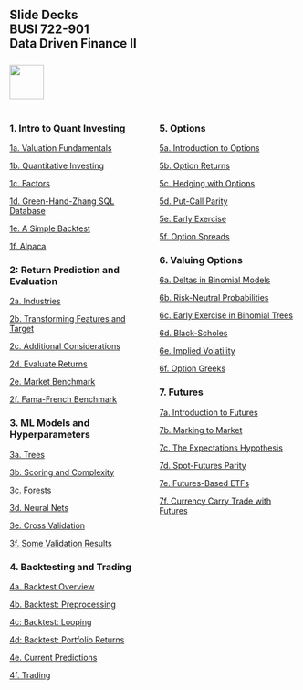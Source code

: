 ## Slide Decks<br>BUSI 722-901<br>Data Driven Finance II<br><br>![](RiceBusiness-transparent-logo-sm.png){height="60"}<br>

:::: {.columns}

::: {.column width="50%"}

### 1. Intro to Quant Investing

[1a. Valuation Fundamentals](1a-valuation-fundamentals.html){target="_blank"}

[1b. Quantitative Investing](1b-quant-investing.html){target="_blank"}

[1c. Factors](1c-factors.html){target="_blank"}

[1d. Green-Hand-Zhang SQL Database](1d-ghz-database.html){target="_blank"}

[1e. A Simple Backtest](1e-simple-backtest.html){target="_blank"}

[1f. Alpaca](1f-alpaca.html){target="_blank"}

### 2: Return Prediction and Evaluation

[2a. Industries](2a-industries.html){target="_blank"}

[2b. Transforming Features and Target](2b-transformations.html){target="_blank"}

[2c. Additional Considerations](2c-additional.html){target="_blank"}

[2d. Evaluate Returns](2d-evaluate1.html){target="_blank"}

[2e. Market Benchmark](2e-evaluate2.html){target="_blank"}

[2f. Fama-French Benchmark](2f-evaluate3.html){target="_blank"}

### 3. ML Models and Hyperparameters

[3a. Trees](3a-trees.html){target="_blank"}

[3b. Scoring and Complexity](3b-scoring.html){target="_blank"}

[3c. Forests](3c-forests.html){target="_blank"}

[3d. Neural Nets](3d-neuralnets.html){target="_blank"}

[3e. Cross Validation](3e-validation.html){target="_blank"}

[3f. Some Validation Results](3f-validation-results.html){target="_blank"}

### 4. Backtesting and Trading

[4a. Backtest Overview](4a-backtest-overview.html){target="_blank"}


[4b. Backtest: Preprocessing](4b-preprocessing.html){target="_blank"}

[4c: Backtest: Looping](4c-looping.html){target="_blank"}

[4d: Backtest: Portfolio Returns](4d-portfolio-returns.html){target="_blank"}

[4e. Current Predictions](4e-current-predictions.html){target="_blank"}

[4f. Trading](4f-trading.html){target="_blank"}

:::

::: {.column width="50%"}

### 5. Options

[5a. Introduction to Options](5a-intro-options.html){target="_blank"}

[5b. Option Returns](5b-option-returns.html){target="_blank"}

[5c. Hedging with Options](5c-hedging.html){target="_blank"}

[5d. Put-Call Parity](5d-put-call-parity.html){target="_blank"}

[5e. Early Exercise](5e-early-exercise.html){target="_blank"}

[5f. Option Spreads](5f-option-portfolios.html){target="_blank"}


### 6. Valuing Options

[6a. Deltas in Binomial Models](6a-binomial-deltas.html){target="_blank"}

[6b. Risk-Neutral Probabilities](6b-risk-neutral-probabilities.html){target="_blank"}

[6c. Early Exercise in Binomial Trees](6c-early-exercise.html){target="_blank"}

[6d. Black-Scholes](6d-black-scholes.html){target="_blank"}

[6e. Implied Volatility](6e-implied-vol.html){target="_blank"}

[6f. Option Greeks](6f-greeks.html){target="_blank"}

### 7. Futures

[7a. Introduction to Futures](7a-intro-futures.html){target="_blank"}

[7b. Marking to Market](7b-marking-market.html){target="_blank"}

[7c. The Expectations Hypothesis](7c-expectations-hypothesis.html){target="_blank"}

[7d. Spot-Futures Parity](7d-spot-futures-parity.html){target="_blank"}

[7e. Futures-Based ETFs](7e-futures-based-etfs.html){target="_blank"}

[7f. Currency Carry Trade with Futures](7f-currency-carry.html){target="_blank"}

:::

::::